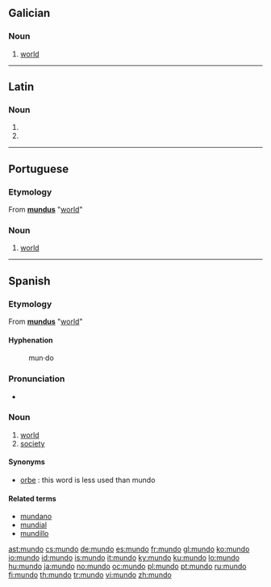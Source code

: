 ==Galician==

===Noun===
{{gl-noun|m}}

# [[world]]

----

==Latin==

===Noun===
{{la-noun-form|mundō}}

# {{inflection of|[[mundus#Latin|mundus]]||dat|s}}
# {{inflection of|[[mundus#Latin|mundus]]||abl|s}}

----

==Portuguese==

===Etymology===
From {{etyl|la|pt}} '''[[mundus]]''' "[[world]]"

===Noun===
{{pt-noun-m}}

# [[world]]

----

==Spanish==

===Etymology===
From {{etyl|la|es}} '''[[mundus]]''' "[[world]]"

====Hyphenation====
: mun&middot;do

===Pronunciation===
*{{audio|es-us-mundo.ogg|Audio (US)}}

===Noun===
{{es-noun-m}}

# [[world]]
# [[society]]

====Synonyms====
* [[orbe]] : this word is less used than mundo

====Related terms====
* [[mundano]]
* [[mundial]]
* [[mundillo]]

[[ast:mundo]]
[[cs:mundo]]
[[de:mundo]]
[[es:mundo]]
[[fr:mundo]]
[[gl:mundo]]
[[ko:mundo]]
[[io:mundo]]
[[id:mundo]]
[[is:mundo]]
[[it:mundo]]
[[ky:mundo]]
[[ku:mundo]]
[[lo:mundo]]
[[hu:mundo]]
[[ja:mundo]]
[[no:mundo]]
[[oc:mundo]]
[[pl:mundo]]
[[pt:mundo]]
[[ru:mundo]]
[[fi:mundo]]
[[th:mundo]]
[[tr:mundo]]
[[vi:mundo]]
[[zh:mundo]]